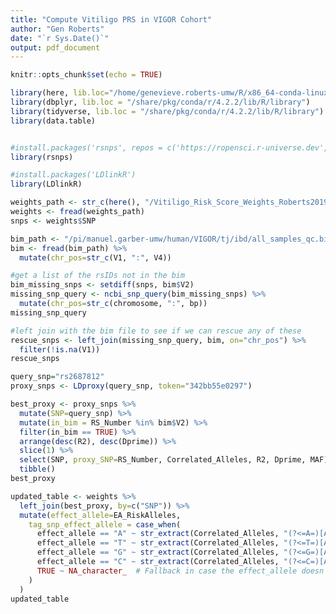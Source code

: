 ```yaml
---
title: "Compute Vitiligo PRS in VIGOR Cohort"
author: "Gen Roberts"
date: "`r Sys.Date()`"
output: pdf_document
---
```


```r
knitr::opts_chunk$set(echo = TRUE)
```

```r
library(here, lib.loc="/home/genevieve.roberts-umw/R/x86_64-conda-linux-gnu-library/4.2")
library(dbplyr, lib.loc = "/share/pkg/conda/r/4.2.2/lib/R/library")
library(tidyverse, lib.loc = "/share/pkg/conda/r/4.2.2/lib/R/library")
library(data.table)


#install.packages('rsnps', repos = c('https://ropensci.r-universe.dev', 'https://cloud.r-project.org'))
library(rsnps)

#install.packages('LDlinkR')
library(LDlinkR)
```


```r
weights_path <- str_c(here(), "/Vitiligo_Risk_Score_Weights_Roberts2019.csv")
weights <- fread(weights_path)
snps <- weights$SNP

bim_path <- "/pi/manuel.garber-umw/human/VIGOR/tj/ibd/all_samples_qc.bim"
bim <- fread(bim_path) %>%
  mutate(chr_pos=str_c(V1, ":", V4))
```

```r
#get a list of the rsIDs not in the bim
bim_missing_snps <- setdiff(snps, bim$V2)
missing_snp_query <- ncbi_snp_query(bim_missing_snps) %>%
  mutate(chr_pos=str_c(chromosome, ":", bp))
missing_snp_query
```

```r
#left join with the bim file to see if we can rescue any of these
rescue_snps <- left_join(missing_snp_query, bim, on="chr_pos") %>%
  filter(!is.na(V1))
rescue_snps
```

```r
query_snp="rs2687812"
proxy_snps <- LDproxy(query_snp, token="342bb55e0297")
```
```r
best_proxy <- proxy_snps %>%
  mutate(SNP=query_snp) %>%
  mutate(in_bim = RS_Number %in% bim$V2) %>%
  filter(in_bim == TRUE) %>%
  arrange(desc(R2), desc(Dprime)) %>%
  slice(1) %>%
  select(SNP, proxy_SNP=RS_Number, Correlated_Alleles, R2, Dprime, MAF) %>%
  tibble()
best_proxy
```

```r
updated_table <- weights %>%
  left_join(best_proxy, by=c("SNP")) %>%
  mutate(effect_allele=EA_RiskAlleles,
    tag_snp_effect_allele = case_when(
      effect_allele == "A" ~ str_extract(Correlated_Alleles, "(?<=A=)[A-Za-z]+"),
      effect_allele == "T" ~ str_extract(Correlated_Alleles, "(?<=T=)[A-Za-z]+"),
      effect_allele == "G" ~ str_extract(Correlated_Alleles, "(?<=G=)[A-Za-z]+"),
      effect_allele == "C" ~ str_extract(Correlated_Alleles, "(?<=C=)[A-Za-z]+"),
      TRUE ~ NA_character_  # Fallback in case the effect_allele doesn't match any of the above
    )
  )
updated_table
```

